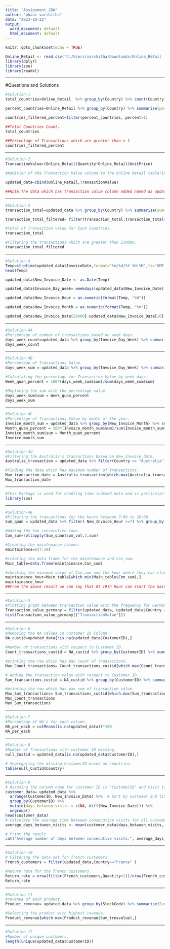 ---
title: "Assignment_2BA"
author: "phani varshitha"
date: "2023-10-22"
output:
  word_document: default
  html_document: default
---

```{r setup, include=FALSE}
knitr::opts_chunk$set(echo = TRUE)
```

```{r}
Online_Retail <- read.csv("C:/Users/varshitha/Downloads/Online_Retail (1).csv")
library(dplyr)
library(zoo)
library(readxl)
```

---

#Questions and Solutions
  
  
```{r}
#Solution-1
total_countries=Online_Retail  %>% group_by(Country) %>% count(Country)

percent_countries=Online_Retail %>% group_by(Country) %>% summarise(percent = 100* n()/nrow(Online_Retail))

countries_filtered_percent=filter(percent_countries, percent>1)

##Total Countries Count.
total_countries

##Percentage of Transactions which are greater than > 1.
countries_filtered_percent
```

---

```{r}
#Solution-2
TransactionValue=(Online_Retail$Quantity*Online_Retail$UnitPrice)

#Addition of the Transaction Value column to the Online Retail table(import data).

updated_data=cbind(Online_Retail,TransactionValue)

##Note:The data which has transaction value column added named as updated_data.
```

---

```{r}
#Solution-3
transaction_total=updated_data %>% group_by(Country) %>% summarise(sum=sum(TransactionValue))

transaction_total_filtered= filter(transaction_total,transaction_total$sum>130000)

#Total of Transaction value for Each Countries.
transaction_total

#Filtering the transactions which are greater than 130000.
transaction_total_filtered
```

---

```{r}
#Solution-4
Temp=strptime(updated_data$InvoiceDate,format='%m/%d/%Y %H:%M',tz='GMT')
head(Temp)

updated_data$New_Invoice_Date <- as.Date(Temp)

updated_data$Invoice_Day_Week= weekdays(updated_data$New_Invoice_Date)

updated_data$New_Invoice_Hour = as.numeric(format(Temp, "%H"))

updated_data$New_Invoice_Month = as.numeric(format(Temp, "%m"))

updated_data$New_Invoice_Date[20000]-updated_data$New_Invoice_Date[10]
```

---

```{r}
#Solution-4A
#Percentage of number of transactions based on week days.
days_week_count=updated_data %>% group_by(Invoice_Day_Week) %>% summarise(percent = 100* n()/nrow(Online_Retail))
days_week_count
```

---

```{r}
#Solution-4B
#Percentage of Transactions Value.
days_week_sum = updated_data %>% group_by(Invoice_Day_Week) %>% summarise(sum=sum(TransactionValue))

#Calculating the percentage for Transaction Value by week days.
Week_quan_percent = 100*(days_week_sum$sum)/sum(days_week_sum$sum)

#Replacing the sum with the percentage value.
days_week_sum$sum = Week_quan_percent
days_week_sum
```

---

```{r}
#Solution-4C
#Percentage of Transactions Value by month of the year.
Invoice_month_sum = updated_data %>% group_by(New_Invoice_Month) %>% summarise(sum=sum(TransactionValue))
Month_quan_percent = 100*(Invoice_month_sum$sum)/sum(Invoice_month_sum$sum)
Invoice_month_sum$sum = Month_quan_percent
Invoice_month_sum
```

---

```{r}
#Solution-4d
#Filtering the Australia's transactions based on New_Invoice_date.
Australia_transaction = updated_data %>% filter(Country == "Australia") %>% group_by(New_Invoice_Date) %>% summarise(total=n())

#Finding the date which has maximum number of transactions.
Max_transaction_date = Australia_transaction[which.max(Australia_transaction$total),]
Max_transaction_date
```

---

```{r}
#This Package is used for handling time-indexed data and is particularly useful when dealing with irregularly spaced time series.
library(zoo)
```

---

```{r}
#Solution-4e
#Filtering the transactions for the hours between 7:00 to 20:00.
Sum_quan = updated_data %>% filter( New_Invoice_Hour >=7) %>% group_by(New_Invoice_Hour) %>% summarise(sum_val= sum(Quantity))

#Adding the two consecutive rows.
Con_sum=rollapply(Sum_quan$sum_val,2,sum)

#Creating the maintenance column.
maintainance=c(7:19)

#creating the data frame for the maintenance and Con_sum.
Main_table=data.frame(maintainance,Con_sum)

#checking the minimum value of Con_sum and the hour where they can start maintenance.
maintainance_hour=Main_table[which.min(Main_table$Con_sum),]
maintainance_hour
##From the above result we can say that At 19th Hour can start the maintenance.
```

---

```{r}
#Solution-5
#Plotting graph between transaction value with the frequency for Germany country.
Transaction_value_germany = filter(updated_data, updated_data$Country == "Germany")
hist(Transaction_value_germany[["TransactionValue"]])
```

---

```{r}
#Solution-6
#Removing the NA values in Customer ID Column.
NA_custid=updated_data[!is.na(updated_data$CustomerID),]

#Number of transactions with respect to Customer ID.
Count_transactions_custid = NA_custid %>% group_by(CustomerID) %>% summarise(count=n())

#printing the row which has max count of transactions.
Max_Count_transactions= Count_transactions_custid[which.max(Count_transactions_custid$count),]

# Adding the transaction value with respect to Customer ID.
Sum_transactions_custid = NA_custid %>% group_by(CustomerID) %>% summarise(Numoftransactions=(sum(TransactionValue,na.rm = T)))

#printing the row which has max sum of transaction value.
Max_Sum_transactions= Sum_transactions_custid[which.max(Sum_transactions_custid$Numoftransactions),]
Max_Count_transactions
Max_Sum_transactions
```

---

```{r}
#Solution-7
#Percentage of NA's for each column.
NA_per_each = colMeans(is.na(updated_data))*100
NA_per_each
```

---

```{r}
#Solution-8
#Number of Transactions with customer ID missing.
null_Custid = updated_data[is.na(updated_data$CustomerID),]

# Segregating the missing CustomerID based on countries.
table(null_Custid$Country)
```

---

```{r}
#Solution-9
# Assuming the column name for customer ID is "CustomerID" and visit timestamp is "New_Invoice_Date"
customer_data= updated_data %>%
  arrange(CustomerID, New_Invoice_Date) %>%  # Sort by customer and timestamp
  group_by(CustomerID) %>%
  mutate(days_between_visits = c(NA, diff(New_Invoice_Date))) %>%
  ungroup()
head(customer_data)
# Calculate the average time between consecutive visits for all customers
average_days_between_visits <- mean(customer_data$days_between_visits, na.rm = TRUE)

# Print the result
cat("Average number of days between consecutive visits:", average_days_between_visits, "days\n")

```

---

```{r}
#Solution-10
# Filtering the data set for french customers.
French_customers = filter(updated_data,Country=="France" )

#Return rate for the french customers.
Return_rate = nrow(filter(French_customers,Quantity<1))/nrow(French_customers)
Return_rate
```

---

```{r}
#Solution-11
#revenue of each product.
Product_revenue= updated_data %>% group_by(StockCode) %>% summarise(Sum_trnsvalue = sum(TransactionValue))

#Selecting the product with highest revenue.
Product_revenue[which.max(Product_revenue$Sum_trnsvalue),]

```

---

```{r}
#Solution-12
#Number of unique customers.
length(unique(updated_data$CustomerID))
```


  
